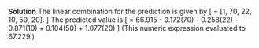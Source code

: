 
\color{blue}

**Solution** The linear combination for the prediction is given by 
\[
\vect{x^*} = [1, 70, 22, 10, 50, 20].
\]
The predicted value is 
\[
\vect{x^*b} = 66.915 - 0.172(70) - 0.258(22) - 0.871(10) + 0.104(50) + 1.077(20)
\]
(This numeric expression evaluated to $67.229$.)

\color{black}


